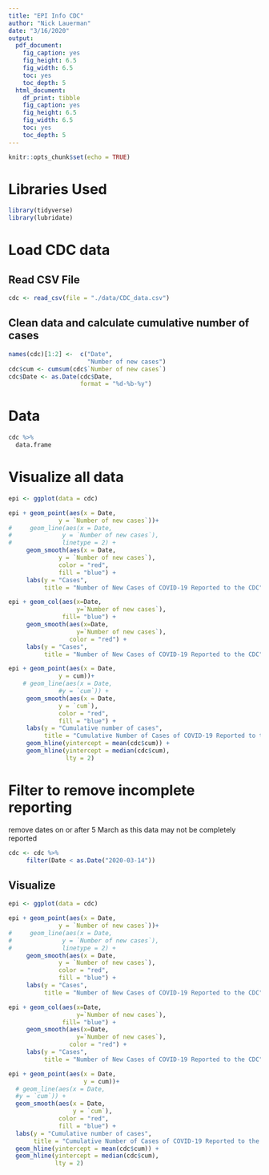 ```yaml
---
title: "EPI Info CDC"
author: "Nick Lauerman"
date: "3/16/2020"
output: 
  pdf_document: 
    fig_caption: yes
    fig_height: 6.5
    fig_width: 6.5
    toc: yes
    toc_depth: 5
  html_document: 
    df_print: tibble
    fig_caption: yes
    fig_height: 6.5
    fig_width: 6.5
    toc: yes
    toc_depth: 5
---
```


```r
knitr::opts_chunk$set(echo = TRUE)
```

# Libraries Used
```r
library(tidyverse)
library(lubridate)
```

# Load CDC data
## Read CSV File
```r
cdc <- read_csv(file = "./data/CDC_data.csv")
```

## Clean data and calculate cumulative number of cases

```r
names(cdc)[1:2] <-  c("Date",
                      "Number of new cases")
cdc$cum <- cumsum(cdc$`Number of new cases`)
cdc$Date <- as.Date(cdc$Date,
                    format = "%d-%b-%y")
```

# Data
```r
cdc %>%
  data.frame
```

# Visualize all data
```r
epi <- ggplot(data = cdc)
```
```r
epi + geom_point(aes(x = Date,
              y = `Number of new cases`))+
#     geom_line(aes(x = Date,
#              y = `Number of new cases`),
#              linetype = 2) +
     geom_smooth(aes(x = Date,
              y = `Number of new cases`),
              color = "red",
              fill = "blue") +
     labs(y = "Cases",
          title = "Number of New Cases of COVID-19 Reported to the CDC")
```
```r
epi + geom_col(aes(x=Date,
                   y=`Number of new cases`),
               fill= "blue") +
     geom_smooth(aes(x=Date,
                   y=`Number of new cases`),
                 color = "red") +
     labs(y = "Cases",
          title = "Number of New Cases of COVID-19 Reported to the CDC")
```

```r
epi + geom_point(aes(x = Date,
              y = cum))+
    # geom_line(aes(x = Date,
              #y = `cum`)) +
     geom_smooth(aes(x = Date,
              y = `cum`),
              color = "red",
              fill = "blue") +
     labs(y = "Cumulative number of cases",
          title = "Cumulative Number of Cases of COVID-19 Reported to the CDC") +
     geom_hline(yintercept = mean(cdc$cum)) +
     geom_hline(yintercept = median(cdc$cum),
                lty = 2)
```

# Filter to remove incomplete reporting

remove dates on or after 5 March as this data may not be completely reported
```r
cdc <- cdc %>%
     filter(Date < as.Date("2020-03-14"))
```

## Visualize
```r
epi <- ggplot(data = cdc)
```
```r
epi + geom_point(aes(x = Date,
              y = `Number of new cases`))+
#     geom_line(aes(x = Date,
#              y = `Number of new cases`),
#              linetype = 2) +
     geom_smooth(aes(x = Date,
              y = `Number of new cases`),
              color = "red",
              fill = "blue") +
     labs(y = "Cases",
          title = "Number of New Cases of COVID-19 Reported to the CDC")
```
```r
epi + geom_col(aes(x=Date,
                   y=`Number of new cases`),
               fill= "blue") +
     geom_smooth(aes(x=Date,
                   y=`Number of new cases`),
                 color = "red") +
     labs(y = "Cases",
          title = "Number of New Cases of COVID-19 Reported to the CDC")
```
```r
epi + geom_point(aes(x = Date,
                     y = cum))+
  # geom_line(aes(x = Date,
  #y = `cum`)) +
  geom_smooth(aes(x = Date,
                  y = `cum`),
              color = "red",
              fill = "blue") +
  labs(y = "Cumulative number of cases",
       title = "Cumulative Number of Cases of COVID-19 Reported to the CDC") +
  geom_hline(yintercept = mean(cdc$cum)) +
  geom_hline(yintercept = median(cdc$cum),
             lty = 2)
```
